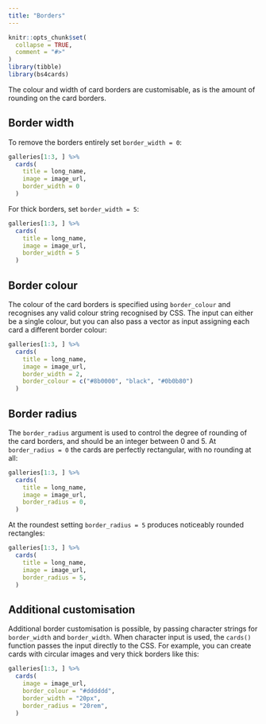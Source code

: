 ```yaml
---
title: "Borders"
---
```


```r
knitr::opts_chunk$set(
  collapse = TRUE,
  comment = "#>"
)
library(tibble)
library(bs4cards)
```

The colour and width of card borders are customisable, as is the amount of rounding on the card borders. 

## Border width

To remove the borders entirely set `border_width = 0`:

```r
galleries[1:3, ] %>% 
  cards(
    title = long_name,
    image = image_url, 
    border_width = 0
  )
```

For thick borders, set `border_width = 5`:

```r
galleries[1:3, ] %>% 
  cards(
    title = long_name,
    image = image_url, 
    border_width = 5
  )
```


## Border colour

The colour of the card borders is specified using `border_colour` and recognises any valid colour string recognised by CSS. The input can either be a single colour, but you can also pass a vector as input assigning each card a different border colour:

```r
galleries[1:3, ] %>% 
  cards(
    title = long_name,
    image = image_url, 
    border_width = 2,
    border_colour = c("#8b0000", "black", "#0b0b80")
  )
```


## Border radius

The `border_radius` argument is used to control the degree of rounding of the card borders, and should be an integer between 0 and 5. At `border_radius = 0` the cards are perfectly rectangular, with no rounding at all:

```r
galleries[1:3, ] %>% 
  cards(
    title = long_name,
    image = image_url, 
    border_radius = 0,
  )
```

At the roundest setting `border_radius = 5` produces noticeably rounded rectangles:

```r
galleries[1:3, ] %>% 
  cards(
    title = long_name,
    image = image_url, 
    border_radius = 5,
  )
```


## Additional customisation

Additional border customisation is possible, by passing character strings for `border_width` and `border_width`. When character input is used, the `cards()` function passes the input directly to the CSS. For example, you can create cards with circular images and very thick borders like this:

```r
galleries[1:3, ] %>% 
  cards(
    image = image_url, 
    border_colour = "#dddddd",
    border_width = "20px",
    border_radius = "20rem",
  )
```



